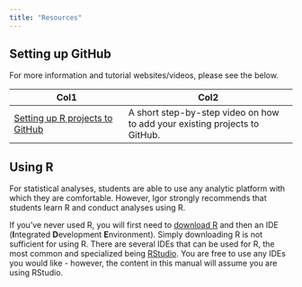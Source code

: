 ```yaml
---
title: "Resources"
---
```


## Setting up GitHub

For more information and tutorial websites/videos, please see the below.

| Col1                                                                           | Col2                                                                       |
|-----------------------------|-------------------------------------------|
| [Setting up R projects to GitHub](https://www.youtube.com/watch?v=bUoN85QvC10) | A short step-by-step video on how to add your existing projects to GitHub. |

## Using R

For statistical analyses, students are able to use any analytic platform with which they are comfortable. However, Igor strongly recommends that students learn R and conduct analyses using R.

If you've never used R, you will first need to [download R](https://cran.r-project.org/) and then an IDE (**I**ntegrated **D**evelopment **E**nvironment). Simply downloading R is not sufficient for using R. There are several IDEs that can be used for R, the most common and specialized being [RStudio](https://posit.co/). You are free to use any IDEs you would like - however, the content in this manual will assume you are using RStudio.

